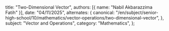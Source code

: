   title: "Two-Dimensional Vector",
  authors: [{ name: "Nabil Akbarazzima Fatih" }],
  date: "04/11/2025",
  alternates: {
    canonical:
      "/en/subject/senior-high-school/10/mathematics/vector-operations/two-dimensional-vector",
  },
  subject: "Vector and Operations",
  category: "Mathematics",
};
